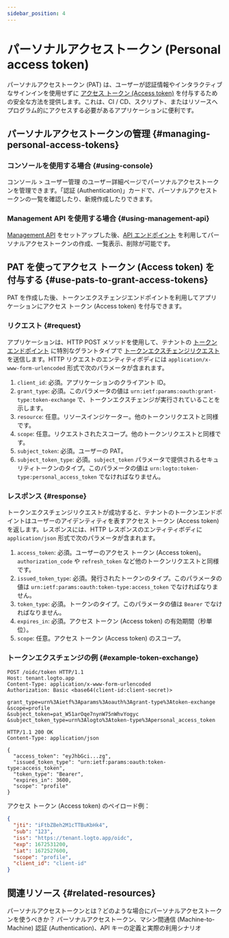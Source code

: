 ```yaml
---
sidebar_position: 4
---
```


# パーソナルアクセストークン (Personal access token)

パーソナルアクセストークン (PAT) は、ユーザーが認証情報やインタラクティブなサインインを使用せずに [アクセス トークン (Access token)](https://auth.wiki/access-token) を付与するための安全な方法を提供します。これは、CI / CD、スクリプト、またはリソースへプログラム的にアクセスする必要があるアプリケーションに便利です。

## パーソナルアクセストークンの管理 \{#managing-personal-access-tokens}

### コンソールを使用する場合 \{#using-console}

<CloudLink to="/users">コンソール > ユーザー管理</CloudLink> のユーザー詳細ページでパーソナルアクセストークンを管理できます。「認証
(Authentication)」カードで、パーソナルアクセストークンの一覧を確認したり、新規作成したりできます。

### Management API を使用する場合 \{#using-management-api}

[Management API](/integrate-logto/interact-with-management-api/) をセットアップした後、[API エンドポイント](https://openapi.logto.io/operation/operation-listuserpersonalaccesstokens) を利用してパーソナルアクセストークンの作成、一覧表示、削除が可能です。

## PAT を使ってアクセス トークン (Access token) を付与する \{#use-pats-to-grant-access-tokens}

PAT を作成した後、トークンエクスチェンジエンドポイントを利用してアプリケーションにアクセス トークン (Access token) を付与できます。

### リクエスト \{#request}

アプリケーションは、HTTP POST メソッドを使用して、テナントの [トークンエンドポイント](/integrate-logto/application-data-structure#token-endpoint) に特別なグラントタイプで [トークンエクスチェンジリクエスト](https://auth.wiki/authorization-code-flow#token-exchange-request) を送信します。HTTP リクエストのエンティティボディには `application/x-www-form-urlencoded` 形式で次のパラメータが含まれます。

1. `client_id`: 必須。アプリケーションのクライアント ID。
2. `grant_type`: 必須。このパラメータの値は `urn:ietf:params:oauth:grant-type:token-exchange` で、トークンエクスチェンジが実行されていることを示します。
3. `resource`: 任意。リソースインジケーター。他のトークンリクエストと同様です。
4. `scope`: 任意。リクエストされたスコープ。他のトークンリクエストと同様です。
5. `subject_token`: 必須。ユーザーの PAT。
6. `subject_token_type`: 必須。`subject_token` パラメータで提供されるセキュリティトークンのタイプ。このパラメータの値は `urn:logto:token-type:personal_access_token` でなければなりません。

### レスポンス \{#response}

トークンエクスチェンジリクエストが成功すると、テナントのトークンエンドポイントはユーザーのアイデンティティを表すアクセス トークン (Access token) を返します。レスポンスには、HTTP レスポンスのエンティティボディに `application/json` 形式で次のパラメータが含まれます。

1. `access_token`: 必須。ユーザーのアクセス トークン (Access token)。`authorization_code` や `refresh_token` など他のトークンリクエストと同様です。
2. `issued_token_type`: 必須。発行されたトークンのタイプ。このパラメータの値は `urn:ietf:params:oauth:token-type:access_token` でなければなりません。
3. `token_type`: 必須。トークンのタイプ。このパラメータの値は `Bearer` でなければなりません。
4. `expires_in`: 必須。アクセス トークン (Access token) の有効期間（秒単位）。
5. `scope`: 任意。アクセス トークン (Access token) のスコープ。

### トークンエクスチェンジの例 \{#example-token-exchange}

```
POST /oidc/token HTTP/1.1
Host: tenant.logto.app
Content-Type: application/x-www-form-urlencoded
Authorization: Basic <base64(client-id:client-secret)>

grant_type=urn%3Aietf%3Aparams%3Aoauth%3Agrant-type%3Atoken-exchange
&scope=profile
&subject_token=pat_W51arOqe7nynW75nWhvYogyc
&subject_token_type=urn%3Alogto%3Atoken-type%3Apersonal_access_token
```

```
HTTP/1.1 200 OK
Content-Type: application/json

{
  "access_token": "eyJhbGci...zg",
  "issued_token_type": "urn:ietf:params:oauth:token-type:access_token",
  "token_type": "Bearer",
  "expires_in": 3600,
  "scope": "profile"
}
```

アクセス トークン (Access token) のペイロード例：

```json
{
  "jti": "iFtbZBeh2M1cTTBuKbHk4",
  "sub": "123",
  "iss": "https://tenant.logto.app/oidc",
  "exp": 1672531200,
  "iat": 1672527600,
  "scope": "profile",
  "client_id": "client-id"
}
```

## 関連リソース \{#related-resources}

<Url href="https://blog.logto.io/api-authentication-with-personal-access-token">
  パーソナルアクセストークンとは？どのような場合にパーソナルアクセストークンを使うべきか？
</Url>

<Url href="https://blog.logto.io/pat-and-api-keys">
  パーソナルアクセストークン、マシン間通信 (Machine-to-Machine) 認証 (Authentication)、API
  キーの定義と実際の利用シナリオ
</Url>
